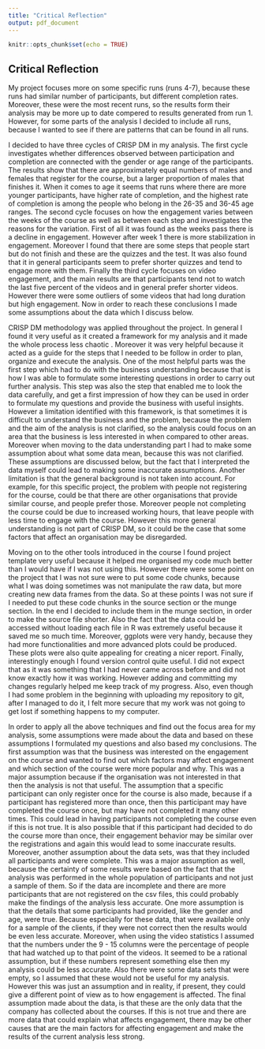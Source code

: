 ```yaml
---
title: "Critical Reflection"
output: pdf_document
---
```


```r
knitr::opts_chunk$set(echo = TRUE)
```

## Critical Reflection
My project focuses more on some specific runs (runs 4-7), because these runs had similar number of participants, but different completion rates. Moreover, these were the most recent runs, so the results form their analysis may be more up to date compered to results generated from run 1. However, for some parts of the analysis I decided to include all runs, because I wanted to see if there are patterns that can be found in all runs. 

I decided to have three cycles of CRISP DM in my analysis. The first cycle investigates whether differences observed between participation and completion are connected with the gender or age range of the participants. The results show that there are approximately equal numbers of males and females that register for the course, but a larger proportion of males that finishes it. When it comes to age it seems that runs where there are more younger participants, have higher rate of completion, and the highest rate of completion is among the people who belong in the 26-35 and 36-45 age ranges. The second cycle focuses on how the engagement varies between the weeks of the course as well as between each step and investigates the reasons for the variation. First of all it was found as the weeks pass there is a decline in engagement. However after week 1 there is more stabilization in engagement. Moreover I found that there are some steps that people start but do not finish and these are the quizzes and the test. It was also found that it in general participants seem to prefer shorter quizzes and tend to engage more with them. Finally the third cycle focuses on video engagement, and the main results are that participants tend not to watch the last five percent of the videos and in general prefer shorter videos. However there were some outliers of some videos that had long duration but high engagement. Now in order to reach these conclusions I made some assumptions about the data which I discuss below. 

CRISP DM methodology was applied throughout the project. In general I found it very useful as it created a framework for my analysis and it made the whole process less chaotic . Moreover it was very helpful because it acted as a guide for the steps that I needed to be follow in order to plan, organize and execute the analysis. One of the most helpful parts was the first step which had to do with the business understanding because that is how I was able to formulate some interesting questions in order to carry out further analysis. This step was also the step that enabled me to look the data carefully, and get a first impression of how they can be used in order to formulate my questions and provide the business with useful insights. However a limitation identified with this framework, is that sometimes it is difficult to understand the business and the problem, because the problem and the aim of the analysis is not clarified, so the analysis could focus on an area that the business is less interested in when compared to other areas. Moreover when moving to the data understanding part I had to make some assumption about what some data mean, because this was not clarified. These assumptions are discussed below, but the fact that I interpreted the data myself could lead to making some inaccurate assumptions. Another limitation is that the general background is not taken into account. For example, for this specific project, the problem with people not registering for the course, could be that there are other organisations that provide similar course, and people prefer those. Moreover people not completing the course could be due to increased working hours, that leave people with less time to engage with the course. However this more general understanding is not part of CRISP DM, so it could be the case that some factors that affect an organisation may be disregarded. 

Moving on to the other tools introduced in the course I found project template very useful because it helped me organised my code much better than I would have if I was not using this. However there were some point on the project that I was not sure were to put some code chunks, because what I was doing sometimes was not manipulate the raw data, but more creating new data frames from the data. So at these points I was not sure if I needed to put these code chunks in the source section or the munge section. In the end I decided to include them in the munge section, in order to make the source file shorter. Also the fact that the data could be accessed without loading each file in R was extremely useful because it saved me so much time. Moreover, ggplots were very handy, because they had more functionalities and more advanced plots could be produced. These plots were also quite appealing for creating a nicer report. Finally, interestingly enough I found version control quite useful. I did not expect that as it was something that I had never came across before and did not know exactly how it was working. However adding and committing my changes regularly helped me keep track of my progress. Also, even though I had some problem in the beginning with uploading my repository to git, after I managed to do it, I felt more secure that my work was not going to get lost if something happens to my computer. 

In order to apply all the above techniques and find out the focus area for my analysis, some assumptions were made about the data and based on these assumptions I formulated my questions and also based my conclusions. The first assumption was that the business was interested on the engagement on the course and wanted to find out which factors may affect engagement and which section of the course were more popular and why. This was a major assumption because if the organisation was not interested in that then the analysis is not that useful. The assumption that a specific participant can only register once for the course is also made, because if a participant has registered more than once, then this participant may have completed the course once, but may have not completed it many other times. This could lead in having participants not completing the course even if this is not true. It is also possible that if this participant had decided to do the course more than once, their engagement behavior may be similar over the registrations and again this would lead to some inaccurate results. Moreover, another assumption about the data sets, was that they included all participants and were complete. This was a major assumption as well, because the certainty of some results were based on the fact that the analysis was performed in the whole population of participants and not just a sample of them. So if the data are incomplete and there are more participants that are not registered on the csv files, this could probably make the findings of the analysis less accurate. One more assumption is that the details that some participants had provided, like the gender and age, were true. Because especially for these data, that were available only for a sample of the clients, if they were not correct then the results would be even less accurate. Moreover, when using the video statistics I assumed that the numbers under the 9 - 15 columns were the percentage of people that had watched up to that point of the videos. It seemed to be a rational assumption, but if these numbers represent something else then my analysis could be less accurate. Also there were some data sets that were empty, so I assumed that these would not be useful for my analysis. However this was just an assumption and in reality, if present,  they could give a different point of view as to how engagement is affected. The final assumption made about the data, is that these are the only data that the company has collected about the courses. If this is not true and there are more data that could explain what affects engagement, there may be other causes that are the main factors for affecting engagement and make the results of the current analysis less strong. 









